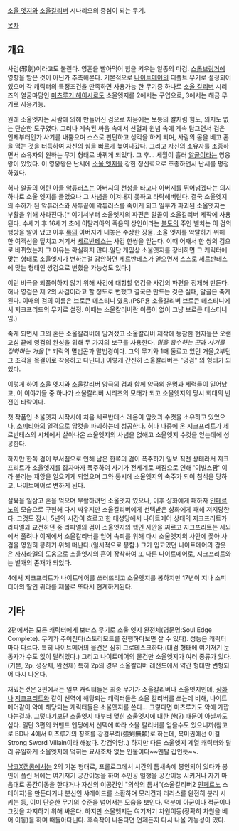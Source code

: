 [[소울 엣지]]와 [[소울칼리버]] 시나리오의 중심이 되는 무기. 

[[목차]]

== 개요 ==

사검(邪劍)이라고도 불린다. 영혼을 빨아먹어 힘을 키우는 일종의 마검. [[스톰브링거]]에 영향을 받은 것이 아닌가 추측해본다. 기본적으로 [[나이트메어]]의 디폴트 무기로 설정되어 있으며 각 캐릭터의 특정조건을 만족하면 사용가능 한 무기중 하나로 [[소울 칼리버]] 시리즈의 얼굴마담인 [[미츠루기 헤이시로]]도 소울엣지를 2에서는 구입으로, 3에서는 해금 무기로 사용가능.

원래 소울엣지는 사람에 의해 만들어진 검으로 처음에는 보통의 칼처럼 힘도, 의지도 없는 단순한 도구였다. 그러나 계속된 싸움 속에서 선혈과 원념 속에 계속 담그면서 검은 언제부터인가 사기를 내뿜으며 스스로 판단하고 생각을 하게 되며, 사람의 몸을 베고 혼을 먹는 것을 터득하여 자신의 힘을 빠르게 높여나갔다. 그리고 자신의 소유자를 조종하면서 소유자의 원하는 무기 형태로 바뀌게 되었다. 그 후... 세월이 흘러 [[알골]]이라는 영웅왕이 있었다. 이 영웅왕은 난세에 [[소울 엣지]]을 강한 정신력으로 조종하면서 난세를 평정하였다. 

허나 알골의 어린 아들 [[악튜러스]]는 아버지의 천성을 타고나 아버지를 뛰어넘겠다는 의지하나로 소울 엣지를 들었으나 그 사념을 이겨내지 못하고 타락해버린다. 결국 소울엣지의 수하가 된 악튜러스와 사투끝에 악튜러스를 죽이게 되고 일부가 파괴된 소울엣지는 부활을 위해 사라진다.[* 여기서부터 소울엣지의 파편은 알골이 소울칼리버 제작에 사용된다. 수세기 후 16세기 초에 이탈리아의 죽음의 상인이라는 [[볼도]]의 주인 벨치는 이 검의 행방을 알아 냈고 이후 [[록]]의 아버지가 내놓은 수상한 장물. 소울 엣지를 약탈하기 위해 한 여객선을 덮치고 거기서 [[세르반테스]]는 사검 한쌍을 얻는다. 이때 어째서 한 쌍의 검으로 바뀌었는지 그 이유는 확실하지 않다.일단 게임상 소울엣지를 장비하면 그 캐릭터에 맞는 형태로 소울엣지가 변하는걸 감안하면 세르반테스가 얻으면서 스스로 세르반테스에 맞는 형태인 쌍검으로 변했을 가능성도 있다.] 

이런 비극을 되풀이하지 않기 위해 사검에 대항할 영검을 사검의 파편을 정제해 만든다. 허나 영검은 제 2의 사검이라고 할 정도로 변했고 결국은 만드는 것은 실패, 알골은 죽게 된다. 이때의 검의 이름은 브로큰 데스티니 였음.(PSP용 소울칼리버 브로큰 데스티니에서 지크프리드의 무기로 설정. 이때는 소울칼리버란 이름이 없이 그냥 브로큰 데스티니임.)

죽게 되면서 그의 혼은 소울칼리버에 담겨졌고 소울칼리버 제작에 동참한 현자들은 오랜 고심 끝에 영검의 완성을 위해 두 가지의 보구를 사용한다. ''힘을 흡수하는 곤''과 ''사기를 정화하는 거울'' [* 키릭의 멸법곤과 말법경이다. 그의 무기와 1때 둘르고 있던 거울,2부턴 그 조각을 목걸이로 착용하고 다닌다.] 이렇게 간신히 소울칼리버는 "영검" 의 형태가 되었다. 

이렇게 하여 [[소울 엣지]]와 [[소울칼리버]] 양극의 검과 함께 양극의 운명과 세력들이 일어났고, 이 이야기들 중 하나가 소울칼리버 시리즈의 모태가 되고 소울엣지의 당시 희대의 반전인 타락이다. 

첫 작품인 소울엣지 시작시에 처음 세르반테스 레온이 암컷과 수컷을 소유하고 있었으나, [[소피티아]]의 일격으로 암컷을 파괴하는데 성공한다. 허나 나중에 온 지크프리트가 세르반테스의 시체에서 살아나온 소울엣지의 사념을 없애고 소울엣지 수컷을 얻는데에 성공한다. 

하지만 한쪽 검이 부서짐으로 인해 남은 한쪽의 검이 폭주하기 일보 직전 상태라서 지크프리트가 소울엣지를 잡자마자 폭주하여 사기가 전세계로 퍼짐으로 인해 '이빌스팜' 이라 불리는 재앙을 일으키게 되었으며 그와 동시에 소울엣지의 숙주가 되어 침식을 당하고, 나이트메어로 변하게 된다. 

살육을 일삼고 혼을 먹으며 부활하려던 소울엣지 였으나, 이후 샹화에게 패하자 [[인페르노]]의 모습으로 구현해 다시 싸우지만 소울칼리버에게 선택받은 샹화에게 패해 저지당한다. 그것도 잠시, 5년의 시간이 흐르고 한 대성당에서 나이트메어 상태의 지크프리트가 라파엘과 교전하던 중 라파엘의 검이 소울엣지의 핵인 사안을 찌르고 지크프리트는 세뇌에서 풀려나 이계에서 소울칼리버를 얻어 속죄를 위해 다시 소울엣지의 사안에 꽂아 사검을 영원히 봉하기 위해 떠난다.(일시적으로 봉함.) 그가 입고있던 나이트메어의 갑옷은 [[자사라멜]]의 도움으로 소울엣지의 혼이 장착하여 또 다른 나이트메어로, 지크프리트와는 별개의 존재가 되었다.

4에서 지크프리트가 나이트메어를 쓰러뜨리고 소울엣지를 봉하지만 17년이 지나 소피티아의 딸인 퓌라를 제물로 또다시 현계하게된다.

== 기타 ==
2편에서는 모든 캐릭터에게 보너스 무기로 소울 엣지 완전체(영문명:Soul Edge Complete). 무기가 주어진다(스토리모드를 진행하다보면 살 수 있다). 성능은 캐릭터마다 다르다. 특히 나이트메어의 물건은 심히 그로테스크하다.(대검 형태에 여기저기 눈동자가 수도 없이 달려있다.) 그리고 나이트메어의 물건만 소울엣지가 여러 종류가 있다.(기본, 2p, 성장체, 완전체) 특히 2p의 경우 소울칼리버 레전드에서 약간 형태만 변형되어 다시 나온다.

재밌는것은 3편에서는 일부 캐릭터들은 최종 무기가 소울칼리버나 소울엣지인데, [[샹화]]나 [[지크프리트]]와 같이 선역에 해당되는 캐릭터들은 소울 칼리버를 쓰는데 비해, 나이트메어같이 악에 해당되는 캐릭터들은 소울엣지를 쓴다... 그렇다면 미츠루기도 악에 가깝다는걸까. 그렇다기보단 소울엣지 때부터 맺힌 소울엣지에 대한 한(?) 때문이 아닐까도 싶다.  일단 3편의 커맨드 엔딩에서 선택에 따라 소울 칼리버를 얻을수도 있으니까(참고로 BD나 4에서 미츠루기의 칭호를 강검무뢰(強剣無頼)로 하는데, 북미권에선 이걸 Strong Sword Villain이라 해놨다. 강검악당..)  하지만 다른 소울엣지 계열 캐릭터와 달리 유일하게 소울엣지에 먹히는 묘사조차 없는 인물이다~~멘탈 갑인듯~~.  

[[남코X캡콤]]에서는 2의 기본 형태로, 프롤로그에서 시간의 틈새속에 봉인되어 있다가 봉인이 풀린 뒤에는 여기저기 공간이동을 하며 주인공 일행을 공간이동 시키거나 자기 마음대로 공간이동을 한다거나 자신의 이공간인 "의식의 틈새"(소울칼리버2 [[인페르노]] 스테이지)을 만든다거나 분신인 샤레이드를 소환하며 모리건과 리리스를 완전히 분리 시키는 등, 이미 단순한 무기의 수준을 넘어서는 모습을 보인다. 덕분에 아군이나 적군이나 그것을 차지하기 위해 싸운다. 하지만 소울엣지는 여기저기 차원이동(정확히 차원을 베어 이동)을 하며 떠돌아다닌다. 후속작이 나온다면 언제든지 다시 나올 가능성이 있다.
